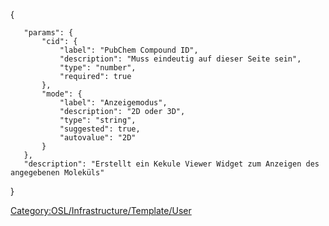 <includeonly>
{{OslTemplate:Helper/UI/VE/Visible
|icon=labFlask
|content=Chem Viewer
}}
{{OslTemplate:Helper/UI/VE/Hidden 
|content=<div class="div_kekule_view div_kekule_view_{{{mode}}} div_kekule_format_sdf div_kekule_source_pubchem" id="chemViewer_{{{cid}}}_{{{mode}}}" style="width:300px;height:300px;border:1px solid black">{{{cid}}}</div>
}}</includeonly>
<noinclude>[[Category:OSL/Infrastructure/Template/User]]
<templatedata>
{
	"params": {
		"cid": {
			"label": "PubChem Compound ID",
			"description": "Muss eindeutig auf dieser Seite sein",
			"type": "number",
			"required": true
		},
		"mode": {
			"label": "Anzeigemodus",
			"description": "2D oder 3D",
			"type": "string",
			"suggested": true,
			"autovalue": "2D"
		}
	},
	"description": "Erstellt ein Kekule Viewer Widget zum Anzeigen des angegebenen Moleküls"
}
</templatedata>
</noinclude>